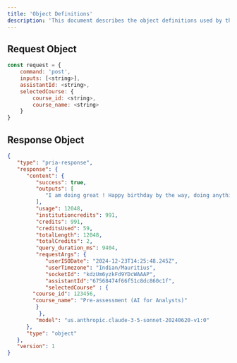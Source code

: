 ```yaml
---
title: 'Object Definitions'
description: 'This document describes the object definitions used by the Praxis AI SDK.'
---
```


## Request Object

```javascript
const request = {
	command: 'post',
	inputs: [<string>],
	assistantId: <string>,
	selectedCourse: {
		course_id: <string>,
		course_name: <string>
	}
}
```


## Response Object

```json
{
   "type": "pria-response",
   "response": {
      "content": {
         "success": true,
         "outputs": [
            "I am doing great ! Happy birthday by the way, doing anything special?"
         ],
         "usage": 12048,
         "institutioncredits": 991,
         "credits": 991,
         "creditsUsed": 59,
         "totalLength": 12048,
         "totalCredits": 2,
         "query_duration_ms": 9404,
         "requestArgs": {
            "userISODate": "2024-12-23T14:25:48.245Z",
            "userTimezone": "Indian/Mauritius",
            "socketId": "kdzUm6yzkFd9YDcWAAAP",
            "assistantId":"67568474f66f51c8dc860c1f",
            "selectedCourse" : {
		"course_id": 123456,
		"course_name": "Pre-assessment (AI for Analysts)"
	     }
          },
         "model": "us.anthropic.claude-3-5-sonnet-20240620-v1:0"
      },
      "type": "object"
   },
   "version": 1
}
```